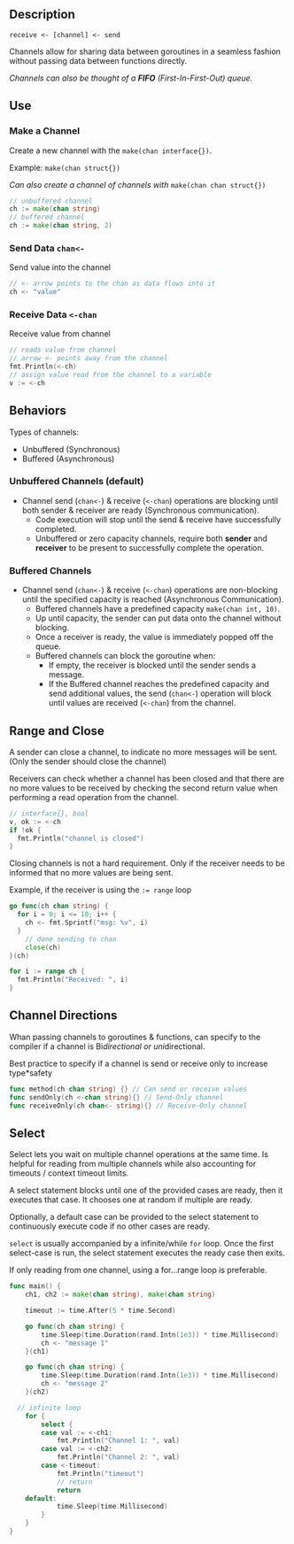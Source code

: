 ## Description

`receive <- [channel] <- send`

Channels allow for sharing data between goroutines in a seamless fashion without passing data between functions directly.

*Channels can also be thought of a **FIFO** (First-In-First-Out) queue.*

## Use

### Make a Channel

Create a new channel with the `make(chan interface{})`.

Example: `make(chan struct{})`

*Can also create a channel of channels with* `make(chan chan struct{})`

```go
// unbuffered channel
ch := make(chan string)
// buffered channel
ch := make(chan string, 2)
```

### Send Data `chan<-`

Send value into the channel
```go
// <- arrow points to the chan as data flows into it
ch <- "value"
```

### Receive Data `<-chan`

Receive value from channel
```go
// reads value from channel
// arrow <- points away from the channel
fmt.Println(<-ch)
// assign value read from the channel to a variable
v := <-ch
```

## Behaviors

Types of channels:

* Unbuffered (Synchronous)
* Buffered (Asynchronous)

### Unbuffered Channels (default)

* Channel send (`chan<-`) & receive (`<-chan`) operations are blocking until both sender & receiver are ready (Synchronous communication).
	- Code execution will stop until the send & receive have successfully completed.
	- Unbuffered or zero capacity channels, require both **sender** and **receiver** to be present to successfully complete the operation.

### Buffered Channels

* Channel send (`chan<-`) & receive (`<-chan`) operations are non-blocking until the specified capacity is reached (Asynchronous Communication).
	- Buffered channels have a predefined capacity `make(chan int, 10)`.
	- Up until capacity, the sender can put data onto the channel without blocking.
	- Once a receiver is ready, the value is immediately popped off the queue.
	- Buffered channels can block the goroutine when:
		- If empty, the receiver is blocked until the sender sends a message.
		- If the Buffered channel reaches the predefined capacity and send additional values, the send (`chan<-`) operation will block until values are received (`<-chan`) from the channel.

## Range and Close

A sender can close a channel, to indicate no more messages will be sent. (Only the sender should close the channel)

Receivers can check whether a channel has been closed and that there are no more values to be received by checking the second return value when performing a read operation from the channel.

```go copy
// interface{}, bool
v, ok := <-ch
if !ok {
  fmt.Println("channel is closed")
}
```

Closing channels is not a hard requirement. Only if the receiver needs to be informed that no more values are being sent.

Example, if the receiver is using the `:= range` loop


```go
go func(ch chan string) {
  for i = 0; i <= 10; i++ {
    ch <- fmt.Sprintf("msg: %v", i)
  }
	// done sending to chan
	close(ch)
}(ch)

for i := range ch {
  fmt.Println("Received: ", i)
}
```

## Channel Directions

Whan passing channels to goroutines & functions, can specify to the compiler if a channel is Bi*directional or uni*directional.

Best practice to specify if a channel is send or receive only to increase type*safety

```go
func method(ch chan string) {} // Can send or receive values
func sendOnly(ch <-chan string){} // Send-Only channel
func receiveOnly(ch chan<- string){} // Receive-Only channel
```

## Select

Select lets you wait on multiple channel operations at the same time. Is helpful for reading from multiple channels while also accounting for timeouts / context timeout limits.

A select statement blocks until one of the provided cases are ready, then it executes that case. It chooses one at random if multiple are ready.

Optionally, a default case can be provided to the select statement to continuously execute code if no other cases are ready.

`select` is usually accompanied by a infinite/while `for` loop. Once the first select-case is run, the select statement executes the ready case then exits.

If only reading from one channel, using a for...range loop is preferable.

```go
func main() {
	ch1, ch2 := make(chan string), make(chan string)

	timeout := time.After(5 * time.Second)

	go func(ch chan string) {
		time.Sleep(time.Duration(rand.Intn(1e3)) * time.Millisecond)
		ch <- "message 1"
	}(ch1)

	go func(ch chan string) {
		time.Sleep(time.Duration(rand.Intn(1e3)) * time.Millisecond)
		ch <- "message 2"
	}(ch2)

  // infinite loop
	for {
		select {
		case val := <-ch1:
			fmt.Println("Channel 1: ", val)
		case val := <-ch2:
			fmt.Println("Channel 2: ", val)
		case <-timeout:
			fmt.Println("timeout")
			// return
			return
    default:
			time.Sleep(time.Millisecond)
		}
	}
}
```

